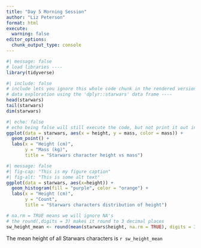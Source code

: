 ```yaml
---
title: "Day 5 Morning Session"
author: "Liz Peterson"
format: html
execute:
  warning: false
editor_options: 
  chunk_output_type: console
---
```


```r
#| message: false
# load libraries ----
library(tidyverse)
```

```r
#| include: false
# include lets you ignore this whole code chunk in the rendered version
# data exploration using the 'dplyr::starwars' data frame ----
head(starwars)
tail(starwars)
dim(starwars)
```

```r
#| echo: false
# echo being false will still execute the code, but not print it out in the rendered version
ggplot(data = starwars, aes(x = height, y = mass, color = mass)) + 
  geom_point() +
  labs(x = "Height (cm)",
       y = "Mass (kg)", 
       title = "Starwars character height vs mass")
```

```r
#| message: false
#| fig-cap: "This is my figure caption"
#| fig-alt: "This is some alt text"
ggplot(data = starwars, aes(x=height)) +
  geom_histogram(fill = "purple", color = "orange") +
  labs(x = "Height (cm)",
       y = "Count", 
       title = "Starwars characters distribution of height")
```

```r
# na.rm = TRUE means we will ignore NA's
# the round(,digits = 3) makes it round to 3 decimal places
sw_height_mean <- round(mean(starwars$height, na.rm = TRUE), digits = 3)
```

The mean height of all Starwars characters is `r sw_height_mean`



